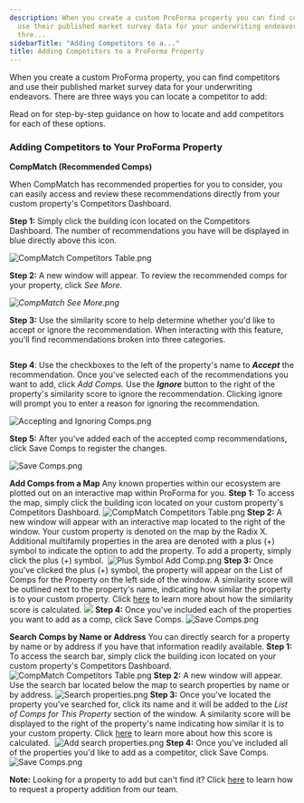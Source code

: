 ```yaml
---
description: When you create a custom ProForma property you can find competitors and
  use their published market survey data for your underwriting endeavors There are
  thre...
sidebarTitle: "Adding Competitors to a..."
title: Adding Competitors to a ProForma Property
---
```


When you create a custom ProForma property, you can find competitors and use their published market survey data for your underwriting endeavors. There are three ways you can locate a competitor to add:


<Steps>
  <Step title="**CompMatch (Recommended Comps):** CompMatch uses an advanced algorithm to generate competitor recommendations for you based on how similar a property is to yours. Learn more about the CompMatch algorithm by clicking [here.](kb://article/zendesk:radix:19966348215565)">
  </Step>
  <Step title="**Add Competitors from a Map:** You can leverage our built-in map feature to locate and view properties within close proximity to yours.">
  </Step>
  <Step title="**Search Competitors by Name or Address:** You can directly search for a property by its name or address when you have that information.">
  </Step>
</Steps>


Read on for step-by-step guidance on how to locate and add competitors for each of these options. 


### Adding Competitors to Your ProForma Property




**CompMatch (Recommended Comps)**

When CompMatch has recommended properties for you to consider, you can easily access and review these recommendations directly from your custom property's Competitors Dashboard.


**Step 1:** Simply click the building icon located on the Competitors Dashboard. The number of recommendations you have will be displayed in blue directly above this icon.


<Frame caption="ProForma property details with competitor information and metrics displayed.">
  <img src="/images/radix/da66af4432987da38c8f30cbcaadfebd3c74c032.png" alt="CompMatch Competitors Table.png" />
</Frame>


**Step 2:** A new window will appear. To review the recommended comps for your property, click *See More.*


*![CompMatch See More.png](/images/radix/3640ab969967b41aca2868f6afd343364cf3972e.png)*


**Step 3:** Use the similarity score to help determine whether you'd like to accept or ignore the recommendation. When interacting with this feature, you'll find recommendations broken into three categories.


<Frame caption="Display of recommended and ignored competitors with similarity scores for a ProForma property.">
  <img src="/images/radix/8d3da4a2879fdaf4e96a1913700fd592ff3152ac.png" alt="" />
</Frame>


<Steps>
  <Step title="**Recommended Comps:** Displays any new recommendations pending your review. You can either accept or ignore the recommendation.">
  </Step>
  <Step title="**Considering You as a Comp:** Outlines recommended properties that consider your property to be a comp, but have not been added to your comp set yet.">
  </Step>
  <Step title="**Ignored Comps:** Shows previous recommendations that were ignored. Clicking the (+) icon to the left of the property's name will give you the ability to see why the property was ignored.">
  </Step>
</Steps>


**Step 4**: Use the checkboxes to the left of the property's name to ***Accept*** the recommendation. Once you've selected each of the recommendations you want to add, click *Add Comps.* Use the ***Ignore*** button to the right of the property's similarity score to ignore the recommendation. Clicking ignore will prompt you to enter a reason for ignoring the recommendation. 


<Frame caption="Select recommended competitors and add them to the ProForma property.">
  <img src="/images/radix/b8ee25545ac6588972fce79dde7cec42d7256774.png" alt="Accepting and Ignoring Comps.png" />
</Frame>


**Step 5:** After you've added each of the accepted comp recommendations, click Save Comps to register the changes.


<Frame caption="List of recommended comparable properties with a map view and save options.">
  <img src="/images/radix/9df36ae03415c093012eae1f51c8cf29910b3190.png" alt="Save Comps.png" />
</Frame>





**Add Comps from a Map**
Any known properties within our ecosystem are plotted out on an interactive map within ProForma for you.
**Step 1:** To access the map, simply click the building icon located on your custom property's Competitors Dashboard. ![CompMatch Competitors Table.png](/images/radix/da66af4432987da38c8f30cbcaadfebd3c74c032.png) **Step 2:** A new window will appear with an interactive map located to the right of the window. Your custom property is denoted on the map by the Radix X. Additional multifamily properties in the area are denoted with a plus (+) symbol to indicate the option to add the property. To add a property, simply click the plus (+) symbol.  ![Plus Symbol Add Comp.png](/images/radix/c47e967cc8f47ee157a0b13e62fae934c51856bd.png) **Step 3:** Once you've clicked the plus (+) symbol, the property will appear on the List of Comps for the Property on the left side of the window. A similarity score will be outlined next to the property's name, indicating how similar the property is to your custom property. Click [here](kb://article/zendesk:radix:19966348215565) to learn more about how the similarity score is calculated. ![](/images/radix/c136dea20df8f50338831d30b42966dcde26818c.png) **Step 4:** Once you've included each of the properties you want to add as a comp, click Save Comps. ![Save Comps.png](/images/radix/c740bb9626c8c94695e239fca825031c7069bda8.png)





**Search Comps by Name or Address**
You can directly search for a property by name or by address if you have that information readily available.
**Step 1:** To access the search bar, simply click the building icon located on your custom property's Competitors Dashboard. ![CompMatch Competitors Table.png](/images/radix/da66af4432987da38c8f30cbcaadfebd3c74c032.png) **Step 2:** A new window will appear. Use the search bar located below the map to search properties by name or by address. ![Search properties.png](/images/radix/1bad2cd886222c6de785a71743a452fb3905f18c.png) **Step 3:** Once you've located the property you've searched for, click its name and it will be added to the *List of Comps for This Property* section of the window. A similarity score will be displayed to the right of the property's name indicating how similar it is to your custom property. Click [here](kb://article/zendesk:radix:19966348215565) to learn more about how this score is calculated.  ![Add search properties.png](/images/radix/97a9273c5b6a7150301d531e66168c84769e325b.png) **Step 4:** Once you've included all of the properties you'd like to add as a competitor, click Save Comps. ![Save Comps.png](/images/radix/9df36ae03415c093012eae1f51c8cf29910b3190.png)






**Note:** Looking for a property to add but can't find it? Click [here](kb://article/zendesk:radix:14637875521037) to learn how to request a property addition from our team.